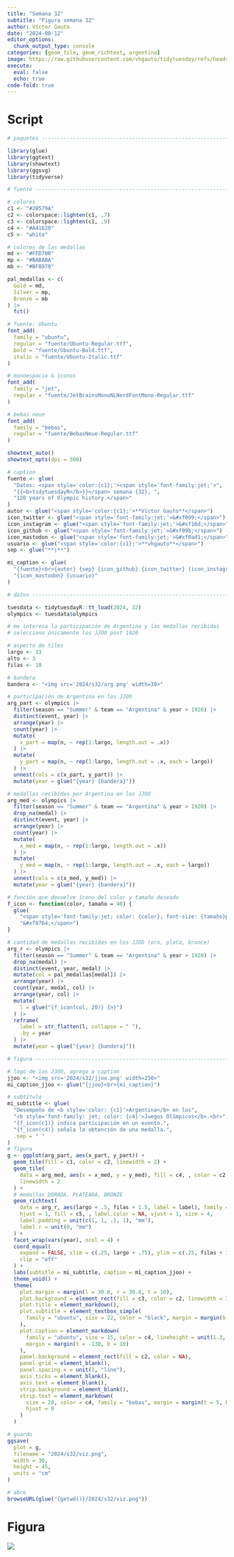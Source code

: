 ```yaml
---
title: "Semana 32"
subtitle: "Figura semana 32"
author: Víctor Gauto
date: "2024-08-12"
editor_options:
  chunk_output_type: console
categories: [geom_tile, geom_richtext, argentina]
image: https://raw.githubusercontent.com/vhgauto/tidytuesday/refs/heads/main/2024/s32/viz.png
execute:
  eval: false
  echo: true
code-fold: true
---
```



# Script

```r

# paquetes ----------------------------------------------------------------

library(glue)
library(ggtext)
library(showtext)
library(ggsvg)
library(tidyverse)

# fuente ------------------------------------------------------------------

# colores
c1 <- "#2B579A"
c2 <- colorspace::lighten(c1, .7)
c3 <- colorspace::lighten(c1, .9)
c4 <- "#A41620"
c5 <- "white"

# colores de las medallas
md <- "#FFD700"
mp <- "#BABABA"
mb <- "#BF8970"

pal_medallas <- c(
  Gold = md,
  Silver = mp,
  Bronze = mb
) |> 
  fct()

# fuente: Ubuntu
font_add(
  family = "ubuntu", 
  regular = "fuente/Ubuntu-Regular.ttf",
  bold = "fuente/Ubuntu-Bold.ttf",
  italic = "fuente/Ubuntu-Italic.ttf"
)

# monoespacio & íconos
font_add(
  family = "jet", 
  regular = "fuente/JetBrainsMonoNLNerdFontMono-Regular.ttf"
)

# bebas neue
font_add(
  family = "bebas", 
  regular = "fuente/BebasNeue-Regular.ttf"
)

showtext_auto()
showtext_opts(dpi = 300)

# caption
fuente <- glue(
  "Datos: <span style='color:{c1};'><span style='font-family:jet;'>",
  "{{<b>tidytuesdayR</b>}}</span> semana {32}, ",
  "120 years of Olympic history.</span>"
)
autor <- glue("<span style='color:{c1};'>**Víctor Gauto**</span>")
icon_twitter <- glue("<span style='font-family:jet;'>&#xf099;</span>")
icon_instagram <- glue("<span style='font-family:jet;'>&#xf16d;</span>")
icon_github <- glue("<span style='font-family:jet;'>&#xf09b;</span>")
icon_mastodon <- glue("<span style='font-family:jet;'>&#xf0ad1;</span>")
usuario <- glue("<span style='color:{c1};'>**vhgauto**</span>")
sep <- glue("**|**")

mi_caption <- glue(
  "{fuente}<br>{autor} {sep} {icon_github} {icon_twitter} {icon_instagram} ",
  "{icon_mastodon} {usuario}"
)

# datos -------------------------------------------------------------------

tuesdata <- tidytuesdayR::tt_load(2024, 32)
olympics <- tuesdata$olympics

# me interesa la participación de Argentina y las medallas recibidas
# selecciono únicamente los JJOO post 1920

# aspecto de tiles
largo <- 13
alto <- 3
filas <- 10

# bandera
bandera <- "<img src='2024/s32/arg.png' width=30>"

# participación de Argentina en los JJOO
arg_part <- olympics |>
  filter(season == "Summer" & team == "Argentina" & year > 1920) |> 
  distinct(event, year) |> 
  arrange(year) |> 
  count(year) |> 
  mutate(
    x_part = map(n, ~ rep(1:largo, length.out = .x))
  ) |> 
  mutate(
    y_part = map(n, ~ rep(1:largo, length.out = .x, each = largo))
  ) |> 
  unnest(cols = c(x_part, y_part)) |> 
  mutate(year = glue("{year} {bandera}"))

# medallas recibidas por Argentina en los JJOO
arg_med <- olympics |>
  filter(season == "Summer" & team == "Argentina" & year > 1920) |> 
  drop_na(medal) |> 
  distinct(event, year) |> 
  arrange(year) |> 
  count(year) |> 
  mutate(
    x_med = map(n, ~ rep(1:largo, length.out = .x))
  ) |> 
  mutate(
    y_med = map(n, ~ rep(1:largo, length.out = .x, each = largo))
  ) |> 
  unnest(cols = c(x_med, y_med)) |> 
  mutate(year = glue("{year} {bandera}"))

# función que devuelve ícono del color y tamaño deseado
f_icon <- function(color, tamaño = 40) {
  glue(
    "<span style='font-family:jet; color: {color}; font-size: {tamaño}px'>",
    "&#xf0764;</span>")
}

# cantidad de medallas recibidas en los JJOO (oro, plata, bronce)
arg_r <- olympics |>
  filter(season == "Summer" & team == "Argentina" & year > 1920) |> 
  drop_na(medal) |> 
  distinct(event, year, medal) |> 
  mutate(col = pal_medallas[medal]) |> 
  arrange(year) |> 
  count(year, medal, col) |> 
  arrange(year, col) |> 
  mutate(
    l = glue("{f_icon(col, 20)} {n}")
  ) |> 
  reframe(
    label = str_flatten(l, collapse = " "),
    .by = year
  ) |> 
  mutate(year = glue("{year} {bandera}"))

# figura -----------------------------------------------------------------

# logo de los JJOO, agrego a caption
jjoo <- "<img src='2024/s32/jjoo.png' width=250>"
mi_caption_jjoo <- glue("{jjoo}<br>{mi_caption}")

# subtítulo
mi_subtitle <- glue(
  "Desempeño de <b style='color: {c1}'>Argentina</b> en los",
  "<b style='font-family: jet; color: {c4}'>Juegos Olímpicos</b>.<br>",
  "{f_icon(c1)} indica participación en un evento.",
  "{f_icon(c4)} señala la obtención de una medalla.",
  .sep = " "
)
# figura
g <- ggplot(arg_part, aes(x_part, y_part)) +
  geom_tile(fill = c1, color = c2, linewidth = 2) +
  geom_tile(
    data = arg_med, aes(x = x_med, y = y_med), fill = c4, , color = c2,
    linewidth = 2
  ) +
  # medallas DORADA, PLATEADA, BRONZE
  geom_richtext(
    data = arg_r, aes(largo + .5, filas + 1.5, label = label), family = "jet",
    hjust = 1, fill = c5, , label.color = NA, vjust = 1, size = 4,
    label.padding = unit(c(1, 1, .1, 1), "mm"),
    label.r = unit(0, "mm")
  ) +
  facet_wrap(vars(year), ncol = 4) +
  coord_equal(
    expand = FALSE, xlim = c(.25, largo + .75), ylim = c(.25, filas + 1.8),
    clip = "off"
  ) +
  labs(subtitle = mi_subtitle, caption = mi_caption_jjoo) +
  theme_void() +
  theme(
    plot.margin = margin(l = 30.8, r = 30.8, t = 10),
    plot.background = element_rect(fill = c3, color = c2, linewidth = 3),
    plot.title = element_markdown(),
    plot.subtitle = element_textbox_simple(
      family = "ubuntu", size = 22, color = "black", margin = margin(b = 20)
    ),
    plot.caption = element_markdown(
      family = "ubuntu", size = 15, color = c4, lineheight = unit(1.3, "line"),
      margin = margin(t = -130, b = 10)
    ),
    panel.background = element_rect(fill = c2, color = NA),
    panel.grid = element_blank(),
    panel.spacing.x = unit(1, "line"),
    axis.ticks = element_blank(),
    axis.text = element_blank(),
    strip.background = element_blank(),
    strip.text = element_markdown(
      size = 28, color = c4, family = "bebas", margin = margin(t = 5, b = 2),
      hjust = 0
    )
  )

# guardo
ggsave(
  plot = g,
  filename = "2024/s32/viz.png",
  width = 30,
  height = 45,
  units = "cm"
)

# abro
browseURL(glue("{getwd()}/2024/s32/viz.png"))
```

# Figura

![](https://raw.githubusercontent.com/vhgauto/tidytuesday/refs/heads/main/2024/s32/viz.png)


